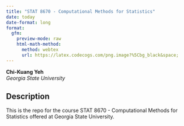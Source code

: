 ```yaml
---
title: "STAT 8670 - Computational Methods for Statistics"
date: today
date-format: long
format: 
  gfm:
    preview-mode: raw
    html-math-method: 
      method: webtex
      url: https://latex.codecogs.com/png.image?%5Cbg_black&space;
---
```


**Chi-Kuang Yeh**  
*Georgia State University*  
      
## Description

This is the repo for the course STAT 8670 - Computational Methods for Statistics offered at Georgia State University. 